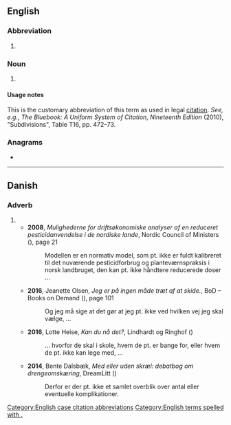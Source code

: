 {{also|pt|Pt|PT|pT|.pt|-pt'|p.t.}}
==English==

===Abbreviation===
{{rfc-header|Abbreviation}}
{{head|en|abbreviation}}

# {{alternative form of|pt|lang=en}}

===Noun===
{{en-noun|?}}

# {{lb|en|legal}} {{abbreviation of|part|lang=en}}

====Usage notes====
This is the customary abbreviation of this term as used in legal [[citation]]. ''See, e.g.'', ''The Bluebook: A Uniform System of Citation, Nineteenth Edition'' (2010), "Subdivisions", Table T16, pp. 472–73.

===Anagrams===
* {{anagrams|en|TP|tp}}

[[Category:English case citation abbreviations]]
[[Category:English terms spelled with .]]

----

==Danish==

===Adverb===
{{da-adv}}

# {{alt form of|p.t.|lang=da}}
#* '''2008''', ''Mulighederne for driftsøkonomiske analyser af en reduceret pesticidanvendelse i de nordiske lande'', Nordic Council of Ministers ({{ISBN|9789289317702}}), page 21
#*: Modellen er en normativ model, som pt. ikke er fuldt kalibreret til det nuværende pesticidforbrug og planteværnspraksis i norsk landbruget{{sic}}, den kan pt. ikke håndtere reducerede doser ...
#* '''2016''', Jeanette Olsen, ''Jeg er på ingen måde træt af at skide.'', BoD – Books on Demand ({{ISBN|9788771705775}}), page 101
#*: Og jeg må sige at det gør at jeg pt. ikke ved hvilken vej jeg skal vælge, ...
#* '''2016''', Lotte Heise, ''Kan du nå det?'', Lindhardt og Ringhof ({{ISBN|9788711505175}})
#*: ... hvorfor de skal i skole, hvem de pt. er bange for, eller hvem de pt. ikke kan lege med, ...
#* '''2014''', Bente Dalsbæk, ''Med eller uden skræl: debatbog om drengeomskæring'', DreamLitt ({{ISBN|9788771710151}})
#*: Derfor er der pt. ikke et samlet overblik over antal eller eventuelle komplikationer.